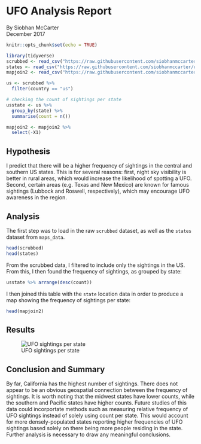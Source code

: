 # UFO Analysis Report
By Siobhan McCarter<br/>
December 2017

```r
knitr::opts_chunk$set(echo = TRUE)
```

```r
library(tidyverse)
scrubbed <- read_csv("https://raw.githubusercontent.com/siobhanmccarter/ufo-analysis/master/data/scrubbed.csv")
states <- read_csv("https://raw.githubusercontent.com/siobhanmccarter/ufo-analysis/master/data/states.csv")
mapjoin2 <- read_csv("https://raw.githubusercontent.com/siobhanmccarter/ufo-analysis/master/data/mapjoin.csv")

us <- scrubbed %>% 
  filter(country == "us")

# checking the count of sightings per state
usstate <- us %>%  
  group_by(state) %>% 
  summarise(count = n())

mapjoin2 <- mapjoin2 %>% 
  select(-X1)
```


## Hypothesis

I predict that there will be a higher frequency of sightings in the central and southern US states. This is for several reasons: first, night sky visibility is better in rural areas, which would increase the likelihood of spotting a UFO. Second, certain areas (e.g. Texas and New Mexico) are known for famous sightings (Lubbock and Roswell, respectively), which may encourage UFO awareness in the region.

## Analysis

The first step was to load in the raw `scrubbed` dataset, as well as the `states` dataset from `maps_data`. 

```r
head(scrubbed)
head(states)
```

From the scrubbed data, I filtered to include only the sightings in the US. From this, I then found the frequency of sightings, as grouped by state:

```r
usstate %>% arrange(desc(count))
```

I then joined this table with the `state` location data in order to produce a map showing the frequency of sightings per state:

```r
head(mapjoin2)
```


## Results

![UFO sightings per state](https://raw.githubusercontent.com/siobhanmccarter/ufo-analysis/master/results/figures/ufo_sightings.png)

## Conclusion and Summary

By far, California has the highest number of sightings. There does not appear to be an obvious geospatial connection between the frequency of sightings. It is worth noting that the midwest states have lower counts, while the southern and Pacific states have higher counts. Future studies of this data could incorportate methods such as measuring relative frequency of UFO sightings instead of solely using count per state. This would account for more densely-populated states reporting higher frequencies of UFO sightings based solely on there being more people residing in the state. Further analysis is necessary to draw any meaningful conclusions. 







